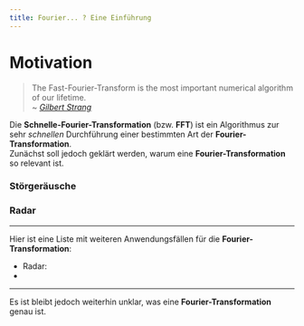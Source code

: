 ```yaml
---
title: Fourier... ? Eine Einführung
---
```


# Motivation

> The Fast-Fourier-Transform is the most important numerical algorithm of our lifetime.  
> ~ <cite>[Gilbert Strang](https://en.wikipedia.org/wiki/Gilbert_Strang)</cite>

Die **Schnelle-Fourier-Transformation** (bzw. **FFT**) ist ein Algorithmus zur sehr _schnellen_ Durchführung einer bestimmten Art der **Fourier-Transformation**.  
Zunächst soll jedoch geklärt werden, warum eine **Fourier-Transformation** so relevant ist.

### Störgeräusche

### Radar

---

Hier ist eine Liste mit weiteren Anwendungsfällen für die **Fourier-Transformation**:
- Radar: 
-
___
Es ist bleibt jedoch weiterhin unklar, was eine **Fourier-Transformation** genau ist.